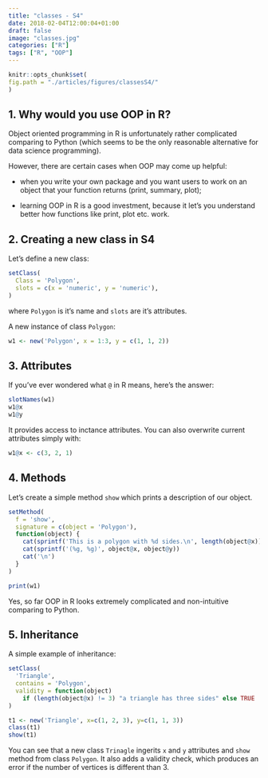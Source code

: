 ```yaml
---
title: "classes - S4"
date: 2018-02-04T12:00:04+01:00
draft: false
image: "classes.jpg"
categories: ["R"]
tags: ["R", "OOP"]
---
```



```r
knitr::opts_chunk$set(
fig.path = "./articles/figures/classesS4/"
)
```



## 1. Why would you use OOP in R? 

Object oriented programming in R is unfortunately rather complicated comparing to Python (which seems to be the only reasonable alternative for data science programming). 

However, there are certain cases when OOP may come up helpful:

* when you write your own package and you want users to work on an object that your function returns (print, summary, plot);

* learning OOP in R is a good investment, because it let's you understand better how functions like print, plot etc. work.

## 2. Creating a new class in S4 

Let's define a new class:
```r
setClass(
  Class = 'Polygon', 
  slots = c(x = 'numeric', y = 'numeric'),
)
```
where `Polygon` is it's name and `slots` are it's attributes.

A new instance of class `Polygon`:

```r
w1 <- new('Polygon', x = 1:3, y = c(1, 1, 2))
```

## 3. Attributes 

If you've ever wondered what `@` in R means, here's the answer:

```r
slotNames(w1)
w1@x  
w1@y
```

It provides access to inctance attributes. You can also overwrite current attributes simply with:

```r
w1@x <- c(3, 2, 1)
```

## 4. Methods 

Let's create a simple method `show` which prints a description of our object.

```r
setMethod(
  f = 'show',
  signature = c(object = 'Polygon'),
  function(object) {
    cat(sprintf('This is a polygon with %d sides.\n', length(object@x)))
    cat(sprintf('(%g, %g)', object@x, object@y))
    cat('\n')
  }
)

print(w1)
```

Yes, so far OOP in R looks extremely complicated and non-intuitive comparing to Python.

## 5. Inheritance 

A simple example of inheritance:
```r
setClass(
  'Triangle',
  contains = 'Polygon',
  validity = function(object)
    if (length(object@x) != 3) "a triangle has three sides" else TRUE
)

t1 <- new('Triangle', x=c(1, 2, 3), y=c(1, 1, 3))
class(t1)
show(t1)
```

You can see that a new class `Trinagle` ingerits `x` and `y` attributes and `show` method from class `Polygon`. It also adds a validity check, which produces an error if the number of vertices is different than 3.
